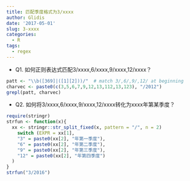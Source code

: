```yaml
---
title: 匹配季度格式为3/xxxx
author: Glidis
date: '2017-05-01'
slug: 3-xxxx
categories:
  - R
tags:
  - regex
---
```


- Q1. 如何正则表达式匹配3/xxxx,6/xxxx,9/xxxx,12/xxxx？

```r
patt <- "\\b([369]|([1][2]))/"  # match 3/,6/,9/,12/ at beginning
charvec <- paste0(c(3,5,6,7,9,12,13,112,13,123), "/2012")
grepl(patt, charvec)
```


- Q2. 如何将3/xxxx,6/xxxx,9/xxxx,12/xxxx转化为xxxx年第某季度？

```r
require(stringr)
strfun <- function(x){
  xx <- stringr::str_split_fixed(x, pattern = "/", n = 2)
    switch (EXPR = xx[1],
    "3" = paste0(xx[2], "年第一季度"),
    "6" = paste0(xx[2], "年第二季度"),
    "9" = paste0(xx[2], "年第三季度"),
    "12" = paste0(xx[2], "年第四季度")
  )
}
strfun("3/2016")
```